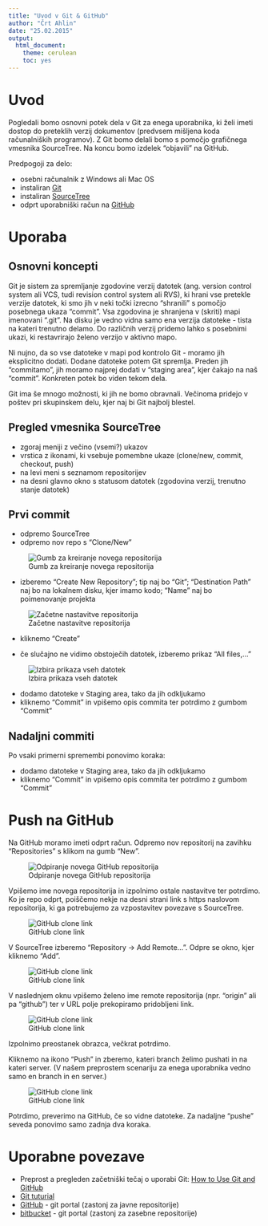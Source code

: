 ```yaml
---
title: "Uvod v Git & GitHub"
author: "Črt Ahlin"
date: "25.02.2015"
output:
  html_document:
    theme: cerulean
    toc: yes
---
```


# Uvod

Pogledali bomo osnovni potek dela v Git za enega uporabnika, ki želi imeti dostop do preteklih verzij dokumentov (predvsem mišljena koda računalniških programov). Z Git bomo delali bomo s pomočjo grafičnega vmesnika SourceTree. Na koncu bomo izdelek "objavili" na GitHub.

Predpogoji za delo:

- osebni računalnik z Windows ali Mac OS
- instaliran [Git](http://git-scm.com/)
- instaliran [SourceTree](http://www.sourcetreeapp.com/)
- odprt uporabniški račun na [GitHub](https://github.com/)

# Uporaba

## Osnovni koncepti

Git je sistem za spremljanje zgodovine verzij datotek (ang. version control system ali VCS, tudi revision control system ali RVS), ki hrani vse pretekle verzije datotek, ki smo jih v neki točki izrecno "shranili" s pomočjo posebnega ukaza "commit". Vsa zgodovina je shranjena v (skriti) mapi imenovani ".git". Na disku je vedno vidna samo ena verzija datoteke - tista na kateri trenutno delamo. Do različnih verzij pridemo lahko s posebnimi ukazi, ki restavrirajo želeno verzijo v aktivno mapo. 

Ni nujno, da so vse datoteke v mapi pod kontrolo Git - moramo jih eksplicitno dodati. Dodane datoteke potem Git spremlja. Preden jih "commitamo", jih moramo najprej dodati v "staging area", kjer čakajo na naš "commit". Konkreten potek bo viden tekom dela.

Git ima še mnogo možnosti, ki jih ne bomo obravnali. Večinoma pridejo v poštev pri skupinskem delu, kjer naj bi Git najbolj blestel.

## Pregled vmesnika SourceTree

- zgoraj meniji z večino (vsemi?) ukazov
- vrstica z ikonami, ki vsebuje pomembne ukaze (clone/new, commit, checkout, push)
- na levi meni s seznamom repositorijev
- na desni glavno okno s statusom datotek (zgodovina verzij, trenutno stanje datotek)

## Prvi commit

- odpremo SourceTree
- odpremo nov repo s "Clone/New" 

![Gumb za kreiranje novega repositorija](./figures/NewRepo.PNG)

- izberemo "Create New Repository"; tip naj bo "Git"; "Destination Path" naj bo na lokalnem disku, kjer imamo kodo; "Name" naj bo poimenovanje projekta

![Začetne nastavitve repositorija](./figures/RepoSetup.PNG)

- kliknemo "Create"

- če slučajno ne vidimo obstoječih datotek, izberemo prikaz "All files,..."

![Izbira prikaza vseh datotek](./figures/DisplayAllFiles.PNG)

- dodamo datoteke v Staging area, tako da jih odkljukamo
- kliknemo "Commit" in vpišemo opis commita ter potrdimo z gumbom "Commit"


## Nadaljni commiti

Po vsaki primerni spremembi ponovimo koraka:

- dodamo datoteke v Staging area, tako da jih odkljukamo
- kliknemo "Commit" in vpišemo opis commita ter potrdimo z gumbom "Commit"


# Push na GitHub

Na GitHub moramo imeti odprt račun. Odpremo nov repositorij na zavihku "Repositories" s klikom na gumb "New".

![Odpiranje novega GitHub repositorija](./figures/NewGitHubRepo.PNG)

Vpišemo ime novega repositorija in izpolnimo ostale nastavitve ter potrdimo. Ko je repo odprt, poiščemo nekje na desni strani link s https naslovom repositorija, ki ga potrebujemo za vzpostavitev povezave s SourceTree.

![GitHub clone link](./figures/CloneURL.PNG)

V SourceTree izberemo "Repository -> Add Remote...". Odpre se okno, kjer kliknemo "Add".

![GitHub clone link](./figures/AddRepo2SourceTree.PNG)

V naslednjem oknu vpišemo želeno ime remote repositorija (npr. "origin" ali pa "github") ter v URL polje prekopiramo pridobljeni link.

![GitHub clone link](./figures/AddRepo2SourceTree2.PNG)

Izpolnimo preostanek obrazca, večkrat potrdimo.

Kliknemo na ikono "Push" in zberemo, kateri branch želimo pushati in na kateri server. (V našem preprostem scenariju za enega uporabnika vedno samo en branch in en server.)

![GitHub clone link](./figures/Push.PNG)

Potrdimo, preverimo na GitHub, če so vidne datoteke.
Za nadaljne "pushe" seveda ponovimo samo zadnja dva koraka.

# Uporabne povezave

- Preprost a pregleden začetniški tečaj o uporabi Git: [How to Use Git and GitHub](https://www.udacity.com/course/ud775)
- [Git tuturial](http://git-scm.com/docs/gittutorial)
- [GitHub](https://github.com/) - git portal (zastonj za javne repositorije)
- [bitbucket](https://bitbucket.org/) - git portal (zastonj za zasebne repositorije)